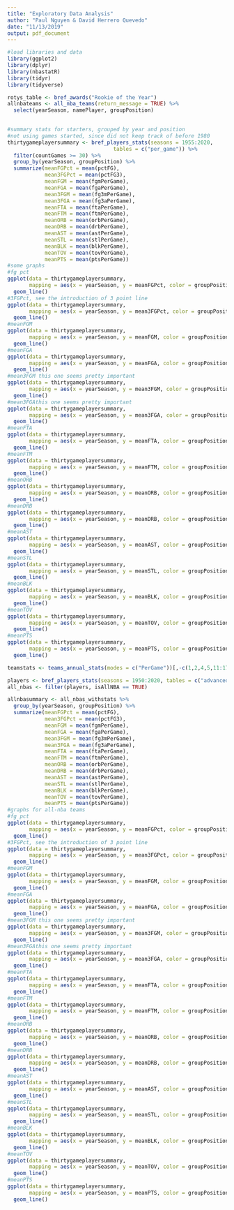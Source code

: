 ```yaml
---
title: "Exploratory Data Analysis"
author: "Paul Nguyen & David Herrero Quevedo"
date: "11/13/2019"
output: pdf_document
---
```


```r
#load libraries and data
library(ggplot2)
library(dplyr)
library(nbastatR)
library(tidyr)
library(tidyverse)

rotys_table <- bref_awards("Rookie of the Year")
allnbateams <- all_nba_teams(return_message = TRUE) %>%
  select(yearSeason, namePlayer, groupPosition)
  
```


```r
#summary stats for starters, grouped by year and position
#not using games started, since did not keep track of before 1980
thirtygameplayersummary <- bref_players_stats(seasons = 1955:2020,
                                  tables = c("per_game")) %>%
  filter(countGames >= 30) %>%
  group_by(yearSeason, groupPosition) %>%
  summarize(meanFGPct = mean(pctFG),
            mean3FGPct = mean(pctFG3),
            meanFGM = mean(fgmPerGame),
            meanFGA = mean(fgaPerGame),
            mean3FGM = mean(fg3mPerGame),
            mean3FGA = mean(fg3aPerGame),
            meanFTA = mean(ftaPerGame),
            meanFTM = mean(ftmPerGame),
            meanORB = mean(orbPerGame),
            meanDRB = mean(drbPerGame),
            meanAST = mean(astPerGame),
            meanSTL = mean(stlPerGame),
            meanBLK = mean(blkPerGame),
            meanTOV = mean(tovPerGame),
            meanPTS = mean(ptsPerGame))
#some graphs 
#fg pct
ggplot(data = thirtygameplayersummary, 
       mapping = aes(x = yearSeason, y = meanFGPct, color = groupPosition)) +
  geom_line()
#3FGPct, see the introduction of 3 point line
ggplot(data = thirtygameplayersummary, 
       mapping = aes(x = yearSeason, y = mean3FGPct, color = groupPosition)) +
  geom_line()
#meanFGM
ggplot(data = thirtygameplayersummary, 
       mapping = aes(x = yearSeason, y = meanFGM, color = groupPosition)) +
  geom_line()
#meanFGA
ggplot(data = thirtygameplayersummary, 
       mapping = aes(x = yearSeason, y = meanFGA, color = groupPosition)) +
  geom_line()
#mean3FGM this one seems pretty important
ggplot(data = thirtygameplayersummary, 
       mapping = aes(x = yearSeason, y = mean3FGM, color = groupPosition)) +
  geom_line()
#mean3FGAthis one seems pretty important
ggplot(data = thirtygameplayersummary, 
       mapping = aes(x = yearSeason, y = mean3FGA, color = groupPosition)) +
  geom_line()
#meanFTA
ggplot(data = thirtygameplayersummary, 
       mapping = aes(x = yearSeason, y = meanFTA, color = groupPosition)) +
  geom_line()
#meanFTM
ggplot(data = thirtygameplayersummary, 
       mapping = aes(x = yearSeason, y = meanFTM, color = groupPosition)) +
  geom_line()
#meanORB
ggplot(data = thirtygameplayersummary, 
       mapping = aes(x = yearSeason, y = meanORB, color = groupPosition)) +
  geom_line()
#meanDRB
ggplot(data = thirtygameplayersummary, 
       mapping = aes(x = yearSeason, y = meanDRB, color = groupPosition)) +
  geom_line()
#meanAST
ggplot(data = thirtygameplayersummary, 
       mapping = aes(x = yearSeason, y = meanAST, color = groupPosition)) +
  geom_line()
#meanSTL
ggplot(data = thirtygameplayersummary, 
       mapping = aes(x = yearSeason, y = meanSTL, color = groupPosition)) +
  geom_line()
#meanBLK
ggplot(data = thirtygameplayersummary, 
       mapping = aes(x = yearSeason, y = meanBLK, color = groupPosition)) +
  geom_line()
#meanTOV
ggplot(data = thirtygameplayersummary, 
       mapping = aes(x = yearSeason, y = meanTOV, color = groupPosition)) +
  geom_line()
#meanPTS
ggplot(data = thirtygameplayersummary, 
       mapping = aes(x = yearSeason, y = meanPTS, color = groupPosition)) +
  geom_line()
```

```r
teamstats <- teams_annual_stats(modes = c("PerGame"))[,-c(1,2,4,5,11:17)]

```


```r
players <- bref_players_stats(seasons = 1950:2020, tables = c("advanced", "per_game"), include_all_nba = TRUE)
all_nbas <- filter(players, isAllNBA == TRUE)

allnbasummary <- all_nbas_withstats %>%
  group_by(yearSeason, groupPosition) %>%
  summarize(meanFGPct = mean(pctFG),
            mean3FGPct = mean(pctFG3),
            meanFGM = mean(fgmPerGame),
            meanFGA = mean(fgaPerGame),
            mean3FGM = mean(fg3mPerGame),
            mean3FGA = mean(fg3aPerGame),
            meanFTA = mean(ftaPerGame),
            meanFTM = mean(ftmPerGame),
            meanORB = mean(orbPerGame),
            meanDRB = mean(drbPerGame),
            meanAST = mean(astPerGame),
            meanSTL = mean(stlPerGame),
            meanBLK = mean(blkPerGame),
            meanTOV = mean(tovPerGame),
            meanPTS = mean(ptsPerGame))
#graphs for all-nba teams
#fg pct
ggplot(data = thirtygameplayersummary, 
       mapping = aes(x = yearSeason, y = meanFGPct, color = groupPosition)) +
  geom_line()
#3FGPct, see the introduction of 3 point line
ggplot(data = thirtygameplayersummary, 
       mapping = aes(x = yearSeason, y = mean3FGPct, color = groupPosition)) +
  geom_line()
#meanFGM
ggplot(data = thirtygameplayersummary, 
       mapping = aes(x = yearSeason, y = meanFGM, color = groupPosition)) +
  geom_line()
#meanFGA
ggplot(data = thirtygameplayersummary, 
       mapping = aes(x = yearSeason, y = meanFGA, color = groupPosition)) +
  geom_line()
#mean3FGM this one seems pretty important
ggplot(data = thirtygameplayersummary, 
       mapping = aes(x = yearSeason, y = mean3FGM, color = groupPosition)) +
  geom_line()
#mean3FGAthis one seems pretty important
ggplot(data = thirtygameplayersummary, 
       mapping = aes(x = yearSeason, y = mean3FGA, color = groupPosition)) +
  geom_line()
#meanFTA
ggplot(data = thirtygameplayersummary, 
       mapping = aes(x = yearSeason, y = meanFTA, color = groupPosition)) +
  geom_line()
#meanFTM
ggplot(data = thirtygameplayersummary, 
       mapping = aes(x = yearSeason, y = meanFTM, color = groupPosition)) +
  geom_line()
#meanORB
ggplot(data = thirtygameplayersummary, 
       mapping = aes(x = yearSeason, y = meanORB, color = groupPosition)) +
  geom_line()
#meanDRB
ggplot(data = thirtygameplayersummary, 
       mapping = aes(x = yearSeason, y = meanDRB, color = groupPosition)) +
  geom_line()
#meanAST
ggplot(data = thirtygameplayersummary, 
       mapping = aes(x = yearSeason, y = meanAST, color = groupPosition)) +
  geom_line()
#meanSTL
ggplot(data = thirtygameplayersummary, 
       mapping = aes(x = yearSeason, y = meanSTL, color = groupPosition)) +
  geom_line()
#meanBLK
ggplot(data = thirtygameplayersummary, 
       mapping = aes(x = yearSeason, y = meanBLK, color = groupPosition)) +
  geom_line()
#meanTOV
ggplot(data = thirtygameplayersummary, 
       mapping = aes(x = yearSeason, y = meanTOV, color = groupPosition)) +
  geom_line()
#meanPTS
ggplot(data = thirtygameplayersummary, 
       mapping = aes(x = yearSeason, y = meanPTS, color = groupPosition)) +
  geom_line()



```